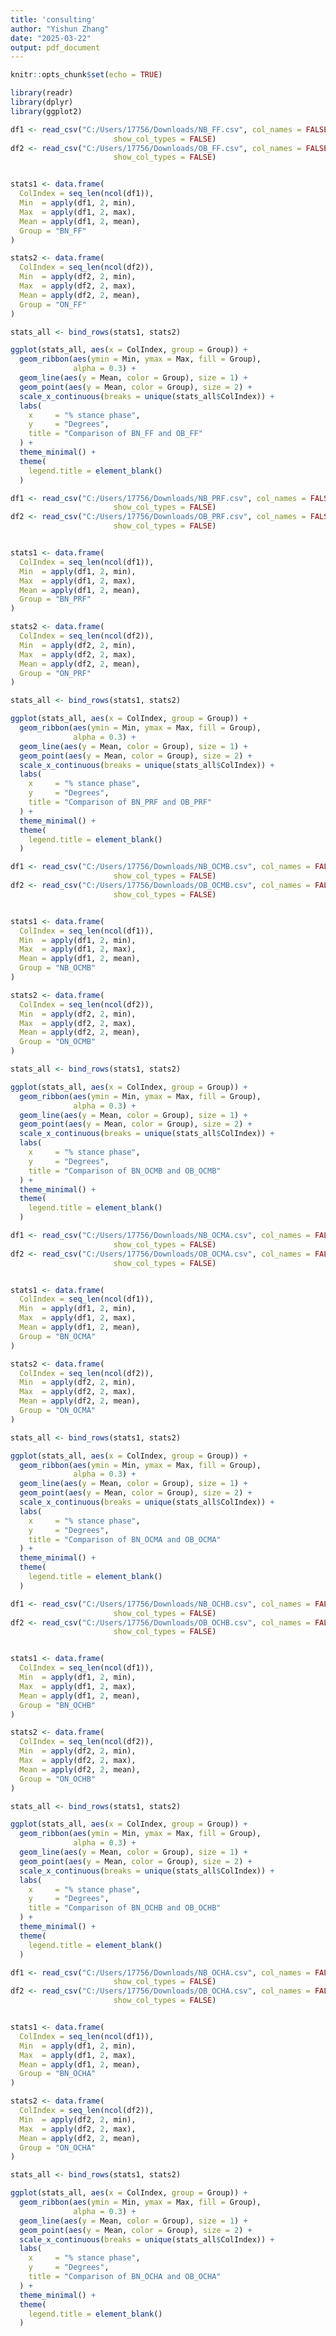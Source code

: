 ---
title: 'consulting'
author: "Yishun Zhang"
date: "2025-03-22"
output: pdf_document
---

```{r setup, include=FALSE}
knitr::opts_chunk$set(echo = TRUE)
```


```{r}
library(readr)
library(dplyr)
library(ggplot2)

df1 <- read_csv("C:/Users/17756/Downloads/NB_FF.csv", col_names = FALSE,
                       show_col_types = FALSE)
df2 <- read_csv("C:/Users/17756/Downloads/OB_FF.csv", col_names = FALSE,
                       show_col_types = FALSE)  


stats1 <- data.frame(
  ColIndex = seq_len(ncol(df1)),
  Min  = apply(df1, 2, min),
  Max  = apply(df1, 2, max),
  Mean = apply(df1, 2, mean),
  Group = "BN_FF"
)

stats2 <- data.frame(
  ColIndex = seq_len(ncol(df2)),
  Min  = apply(df2, 2, min),
  Max  = apply(df2, 2, max),
  Mean = apply(df2, 2, mean),
  Group = "ON_FF"
)

stats_all <- bind_rows(stats1, stats2)

ggplot(stats_all, aes(x = ColIndex, group = Group)) +
  geom_ribbon(aes(ymin = Min, ymax = Max, fill = Group),
              alpha = 0.3) +
  geom_line(aes(y = Mean, color = Group), size = 1) +
  geom_point(aes(y = Mean, color = Group), size = 2) +
  scale_x_continuous(breaks = unique(stats_all$ColIndex)) +
  labs(
    x     = "% stance phase",
    y     = "Degrees",
    title = "Comparison of BN_FF and OB_FF"
  ) +
  theme_minimal() +
  theme(
    legend.title = element_blank()
  )


```


```{r}
df1 <- read_csv("C:/Users/17756/Downloads/NB_PRF.csv", col_names = FALSE,
                       show_col_types = FALSE)
df2 <- read_csv("C:/Users/17756/Downloads/OB_PRF.csv", col_names = FALSE,
                       show_col_types = FALSE)  


stats1 <- data.frame(
  ColIndex = seq_len(ncol(df1)),
  Min  = apply(df1, 2, min),
  Max  = apply(df1, 2, max),
  Mean = apply(df1, 2, mean),
  Group = "BN_PRF"
)

stats2 <- data.frame(
  ColIndex = seq_len(ncol(df2)),
  Min  = apply(df2, 2, min),
  Max  = apply(df2, 2, max),
  Mean = apply(df2, 2, mean),
  Group = "ON_PRF"
)

stats_all <- bind_rows(stats1, stats2)

ggplot(stats_all, aes(x = ColIndex, group = Group)) +
  geom_ribbon(aes(ymin = Min, ymax = Max, fill = Group),
              alpha = 0.3) +
  geom_line(aes(y = Mean, color = Group), size = 1) +
  geom_point(aes(y = Mean, color = Group), size = 2) +
  scale_x_continuous(breaks = unique(stats_all$ColIndex)) +
  labs(
    x     = "% stance phase",
    y     = "Degrees",
    title = "Comparison of BN_PRF and OB_PRF"
  ) +
  theme_minimal() +
  theme(
    legend.title = element_blank()
  )
```
```{r}
df1 <- read_csv("C:/Users/17756/Downloads/NB_OCMB.csv", col_names = FALSE,
                       show_col_types = FALSE)
df2 <- read_csv("C:/Users/17756/Downloads/OB_OCMB.csv", col_names = FALSE,
                       show_col_types = FALSE)  


stats1 <- data.frame(
  ColIndex = seq_len(ncol(df1)),
  Min  = apply(df1, 2, min),
  Max  = apply(df1, 2, max),
  Mean = apply(df1, 2, mean),
  Group = "NB_OCMB"
)

stats2 <- data.frame(
  ColIndex = seq_len(ncol(df2)),
  Min  = apply(df2, 2, min),
  Max  = apply(df2, 2, max),
  Mean = apply(df2, 2, mean),
  Group = "ON_OCMB"
)

stats_all <- bind_rows(stats1, stats2)

ggplot(stats_all, aes(x = ColIndex, group = Group)) +
  geom_ribbon(aes(ymin = Min, ymax = Max, fill = Group),
              alpha = 0.3) +
  geom_line(aes(y = Mean, color = Group), size = 1) +
  geom_point(aes(y = Mean, color = Group), size = 2) +
  scale_x_continuous(breaks = unique(stats_all$ColIndex)) +
  labs(
    x     = "% stance phase",
    y     = "Degrees",
    title = "Comparison of BN_OCMB and OB_OCMB"
  ) +
  theme_minimal() +
  theme(
    legend.title = element_blank()
  )
```

```{r}
df1 <- read_csv("C:/Users/17756/Downloads/NB_OCMA.csv", col_names = FALSE,
                       show_col_types = FALSE)
df2 <- read_csv("C:/Users/17756/Downloads/OB_OCMA.csv", col_names = FALSE,
                       show_col_types = FALSE)  


stats1 <- data.frame(
  ColIndex = seq_len(ncol(df1)),
  Min  = apply(df1, 2, min),
  Max  = apply(df1, 2, max),
  Mean = apply(df1, 2, mean),
  Group = "BN_OCMA"
)

stats2 <- data.frame(
  ColIndex = seq_len(ncol(df2)),
  Min  = apply(df2, 2, min),
  Max  = apply(df2, 2, max),
  Mean = apply(df2, 2, mean),
  Group = "ON_OCMA"
)

stats_all <- bind_rows(stats1, stats2)

ggplot(stats_all, aes(x = ColIndex, group = Group)) +
  geom_ribbon(aes(ymin = Min, ymax = Max, fill = Group),
              alpha = 0.3) +
  geom_line(aes(y = Mean, color = Group), size = 1) +
  geom_point(aes(y = Mean, color = Group), size = 2) +
  scale_x_continuous(breaks = unique(stats_all$ColIndex)) +
  labs(
    x     = "% stance phase",
    y     = "Degrees",
    title = "Comparison of BN_OCMA and OB_OCMA"
  ) +
  theme_minimal() +
  theme(
    legend.title = element_blank()
  )
```

```{r}
df1 <- read_csv("C:/Users/17756/Downloads/NB_OCHB.csv", col_names = FALSE,
                       show_col_types = FALSE)
df2 <- read_csv("C:/Users/17756/Downloads/OB_OCHB.csv", col_names = FALSE,
                       show_col_types = FALSE)  


stats1 <- data.frame(
  ColIndex = seq_len(ncol(df1)),
  Min  = apply(df1, 2, min),
  Max  = apply(df1, 2, max),
  Mean = apply(df1, 2, mean),
  Group = "BN_OCHB"
)

stats2 <- data.frame(
  ColIndex = seq_len(ncol(df2)),
  Min  = apply(df2, 2, min),
  Max  = apply(df2, 2, max),
  Mean = apply(df2, 2, mean),
  Group = "ON_OCHB"
)

stats_all <- bind_rows(stats1, stats2)

ggplot(stats_all, aes(x = ColIndex, group = Group)) +
  geom_ribbon(aes(ymin = Min, ymax = Max, fill = Group),
              alpha = 0.3) +
  geom_line(aes(y = Mean, color = Group), size = 1) +
  geom_point(aes(y = Mean, color = Group), size = 2) +
  scale_x_continuous(breaks = unique(stats_all$ColIndex)) +
  labs(
    x     = "% stance phase",
    y     = "Degrees",
    title = "Comparison of BN_OCHB and OB_OCHB"
  ) +
  theme_minimal() +
  theme(
    legend.title = element_blank()
  )
```

```{r}
df1 <- read_csv("C:/Users/17756/Downloads/NB_OCHA.csv", col_names = FALSE,
                       show_col_types = FALSE)
df2 <- read_csv("C:/Users/17756/Downloads/OB_OCHA.csv", col_names = FALSE,
                       show_col_types = FALSE)  


stats1 <- data.frame(
  ColIndex = seq_len(ncol(df1)),
  Min  = apply(df1, 2, min),
  Max  = apply(df1, 2, max),
  Mean = apply(df1, 2, mean),
  Group = "BN_OCHA"
)

stats2 <- data.frame(
  ColIndex = seq_len(ncol(df2)),
  Min  = apply(df2, 2, min),
  Max  = apply(df2, 2, max),
  Mean = apply(df2, 2, mean),
  Group = "ON_OCHA"
)

stats_all <- bind_rows(stats1, stats2)

ggplot(stats_all, aes(x = ColIndex, group = Group)) +
  geom_ribbon(aes(ymin = Min, ymax = Max, fill = Group),
              alpha = 0.3) +
  geom_line(aes(y = Mean, color = Group), size = 1) +
  geom_point(aes(y = Mean, color = Group), size = 2) +
  scale_x_continuous(breaks = unique(stats_all$ColIndex)) +
  labs(
    x     = "% stance phase",
    y     = "Degrees",
    title = "Comparison of BN_OCHA and OB_OCHA"
  ) +
  theme_minimal() +
  theme(
    legend.title = element_blank()
  )
```
